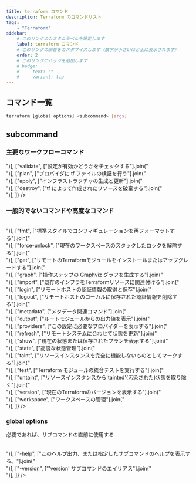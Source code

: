 ```yaml
---
title: terraform コマンド
description: Terraform のコマンドリスト
tags:
    - "Terraform"
sidebar:
    # このリンクのカスタムラベルを設定します
    label: terraform コマンド
    # このリンクの順番をカスタマイズします（数字が小さいほど上に表示されます）
    order: 2
    # このリンクにバッジを追加します
    # badge:
    #     text: ""
    #     variant: tip
---
```



## コマンド一覧

```bash
terraform [global options] <subcommand> [args]
```

## subcommand

### 主要なワークフローコマンド

<Table
    caption=""
    columns={["コマンド", "説明"]}
    data={[
        ["init", ["プロバイダにアクセスするプラグインなどを用意"].join("<br/>")],
        ["validate", ["設定が有効かどうかをチェックする"].join("<br/>")],
        ["plan", ["プロバイダに tf ファイルの検証を行う"].join("<br/>")],
        ["apply", ["インフラストラクチャの生成と更新"].join("<br/>")],
        ["destroy", ["tf によって作成されたリソースを破棄する"].join("<br/>")],
    ]}
/>

### 一般的でないコマンドや高度なコマンド

<Table
    caption=""
    columns={["コマンド", "説明"]}
    data={[
        ["console", ["インタラクティブなコマンドプロンプトで Terraform 式を試す"].join("<br/>")],
        ["fmt", ["標準スタイルでコンフィギュレーションを再フォーマットする"].join("<br/>")],
        ["force-unlock", ["現在のワークスペースのスタックしたロックを解除する"].join("<br/>")],
        ["get", ["リモートのTerraformモジュールをインストールまたはアップグレードする"].join("<br/>")],
        ["graph", ["操作ステップの Graphviz グラフを生成する"].join("<br/>")],
        ["import", ["既存のインフラをTerraformリソースに関連付ける"].join("<br/>")],
        ["login", ["リモートホストの認証情報の取得と保存"].join("<br/>")],
        ["logout", ["リモートホストのローカルに保存された認証情報を削除する"].join("<br/>")],
        ["metadata", ["メタデータ関連コマンド"].join("<br/>")],
        ["output", ["ルートモジュールからの出力値を表示"].join("<br/>")],
        ["providers", ["この設定に必要なプロバイダーを表示する"].join("<br/>")],
        ["refresh", ["リモートシステムに合わせて状態を更新"].join("<br/>")],
        ["show", ["現在の状態または保存されたプランを表示する"].join("<br/>")],
        ["state", ["高度な状態管理"].join("<br/>")],
        ["taint", ["リソースインスタンスを完全に機能しないものとしてマークする"].join("<br/>")],
        ["test", ["Terraform モジュールの統合テストを実行する"].join("<br/>")],
        ["untaint", ["リソースインスタンスから'tainted'(汚染された)状態を取り除く"].join("<br/>")],
        ["version", ["現在のTerraformのバージョンを表示する"].join("<br/>")],
        ["workspace", ["ワークスペースの管理"].join("<br/>")],
    ]}
/>

### global options

必要であれば、サブコマンドの直前に使用する

<Table
    caption=""
    columns={["Option", "説明"]}
    data={[
        ["-chdir=DIR", ["指定されたサブコマンドを実行する前に、別の作業ディレクトリに切り替える。"].join("<br/>")],
        ["-help", ["このヘルプ出力、または指定したサブコマンドのヘルプを表示する。"].join("<br/>")],
        ["-version", ["'version' サブコマンドのエイリアス"].join("<br/>")],
    ]}
/>
